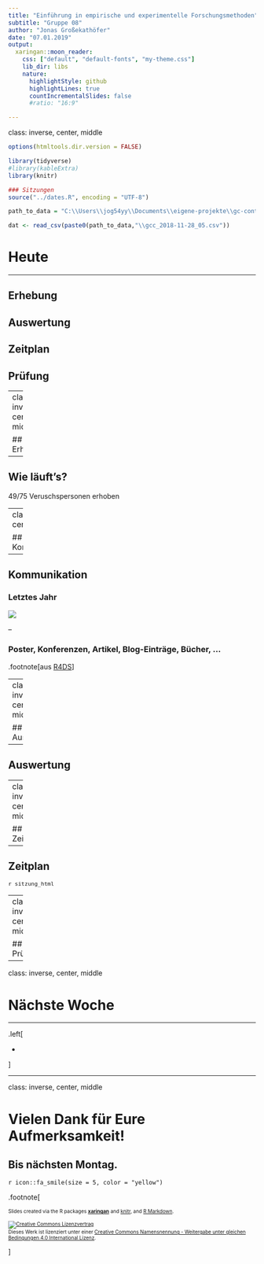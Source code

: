 ---
title: "Einführung in empirische und experimentelle Forschungsmethoden"
subtitle: "Gruppe 08"
author: "Jonas Großekathöfer"
date: "07.01.2019"
output:
  xaringan::moon_reader:
    css: ["default", "default-fonts", "my-theme.css"]
    lib_dir: libs
    nature:
      highlightStyle: github
      highlightLines: true
      countIncrementalSlides: false
      #ratio: "16:9"

---
class: inverse, center, middle

```{r setup, include=FALSE}
options(htmltools.dir.version = FALSE)

library(tidyverse)
#library(kableExtra)
library(knitr)

### Sitzungen
source("../dates.R", encoding = "UTF-8")

path_to_data = "C:\\Users\\jog54yy\\Documents\\eigene-projekte\\gc-context\\experiment\\data\\raw"

dat <- read_csv(paste0(path_to_data,"\\gcc_2018-11-28_05.csv"))


```



# Heute
 --- 

## Erhebung
## Auswertung
## Zeitplan
## Prüfung

---
class: inverse, center, middle

## Erhebung

---

## Wie läuft's?

49/75 Veruschspersonen erhoben

---
class: inverse, center, middle

## Kommunikation

---

## Kommunikation

### Letztes Jahr

![](https://r4ds.had.co.nz/diagrams/data-science-explore.png)  

--

### Poster, Konferenzen, Artikel, Blog-Einträge, Bücher, ...

.footnote[aus [R4DS](https://r4ds.had.co.nz/)]

---
class: inverse, center, middle

## Auswertung

---

## Auswertung

---
class: inverse, center, middle

## Zeitplan

---

## Zeitplan

<font size="-1">`r sitzung_html`</font>

---
class: inverse, center, middle

## Prüfung

---

class: inverse, center, middle

# Nächste Woche

 ---

.left[

+   

]

---
class: inverse, center, middle

# Vielen Dank für Eure Aufmerksamkeit!

## Bis nächsten Montag.

`r icon::fa_smile(size = 5, color = "yellow")`


.footnote[
    
 <font size="-2">Slides created via the R packages [**xaringan**](https://github.com/yihui/xaringan) and [knitr](http://yihui.name/knitr), and [R Markdown](https://rmarkdown.rstudio.com).
    
<a rel="license" href="http://creativecommons.org/licenses/by-sa/4.0/"><img alt="Creative Commons Lizenzvertrag" style="border-width:0" src="https://i.creativecommons.org/l/by-sa/4.0/88x31.png" /></a><br />Dieses Werk ist lizenziert unter einer <a rel="license" href="http://creativecommons.org/licenses/by-sa/4.0/">Creative Commons Namensnennung - Weitergabe unter gleichen Bedingungen 4.0 International Lizenz</a>.</font size>

]